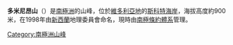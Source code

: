 {{Coord|77|32|S|163|9|E|source:GNIS|display=title}}

'''多米尼昂山'''（{{lang-en|Dominion Hill}}）是[[南極洲|南極洲]]的山峰，位於[[維多利亞地|維多利亞地]]的[[斯科特海岸|斯科特海岸]]，海拔高度約900米，在1998年由[[新西蘭|新西蘭]]地理委員會命名，現時由[[南極條約體系|南極條約體系]]管理。

{{DEFAULTSORT:Dominion Hill}}
[[Category:南極洲山峰|Category:南極洲山峰]]


{{ScottCoast-geo-stub}}